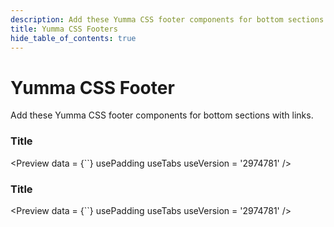 ```yaml
---
description: Add these Yumma CSS footer components for bottom sections with links.
title: Yumma CSS Footers
hide_table_of_contents: true
---
```



# Yumma CSS Footer

Add these Yumma CSS footer components for bottom sections with links.

### Title

<Preview
  data = {``}
  usePadding
  useTabs
  useVersion = '2974781'
/>

### Title

<Preview
  data = {``}
  usePadding
  useTabs
  useVersion = '2974781'
/>